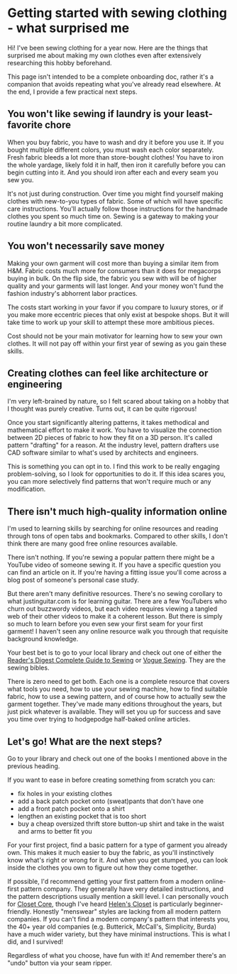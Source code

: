 
# Getting started with sewing clothing - what surprised me

Hi! I've been sewing clothing for a year now.
Here are the things that surprised me about making my own clothes
even after extensively researching this hobby beforehand.

This page isn't intended to be a complete onboarding doc,
rather it's a companion that avoids repeating what you've already read elsewhere.
At the end, I provide a few practical next steps.

## You won't like sewing if laundry is your least-favorite chore

When you buy fabric, you have to wash and dry it before you use it.
If you bought multiple different colors, you must wash each color separately.
Fresh fabric bleeds a lot more than store-bought clothes!
You have to iron the whole yardage, likely fold it in half, then iron it carefully before you can begin cutting into it.
And you should iron after each and every seam you sew you.

It's not just during construction.
Over time you might find yourself making clothes with new-to-you types of fabric.
Some of which will have specific care instructions.
You'll actually follow those instructions for the handmade clothes you spent so much time on.
Sewing is a gateway to making your routine laundry a bit more complicated.

## You won't necessarily save money

Making your own garment will cost more than buying a similar item from H&M.
Fabric costs much more for consumers than it does for megacorps buying in bulk.
On the flip side, the fabric you sew with will be of higher quality and your garments will last longer.
And your money won't fund the fashion industry's abhorrent labor practices.

The costs start working in your favor if you compare to luxury stores, or if you make more eccentric pieces that only exist at bespoke shops.
But it will take time to work up your skill to attempt these more ambitious pieces.

Cost should not be your main motivator for learning how to sew your own clothes.
It will not pay off within your first year of sewing as you gain these skills.

## Creating clothes can feel like architecture or engineering

I'm very left-brained by nature, so I felt scared about taking on a hobby that I thought was purely creative.
Turns out, it can be quite rigorous!

Once you start significantly altering patterns, it takes methodical and mathematical effort to make it work.
You have to visualize the connection between 2D pieces of fabric to how they fit on a 3D person.
It's called pattern "drafting" for a reason.
At the industry level, pattern drafters use CAD software similar to what's used by architects and engineers.

This is something you can opt in to.
I find this work to be really engaging problem-solving, so I look for opportunities to do it.
If this idea scares you, you can more selectively find patterns that won't require much or any modification.

## There isn't much high-quality information online

I'm used to learning skills by searching for online resources and reading through tons of open tabs and bookmarks.
Compared to other skills, I don't think there are many good free online resources available.

There isn't nothing.
If you're sewing a popular pattern there might be a YouTube video of someone sewing it.
If you have a specific question you can find an article on it.
If you're having a fitting issue you'll come across a blog post of someone's personal case study.

But there aren't many definitive resources.
There's no sewing corollary to what justinguitar.com is for learning guitar.
There are a few YouTubers who churn out buzzwordy videos, but each video requires viewing a tangled web of their other videos to make it a coherent lesson.
But there is simply so much to learn before you even sew your first seam for your first garment!
I haven't seen any online resource walk you through that requisite background knowledge.

Your best bet is to go to your local library and check out one of either the
[Reader's Digest Complete Guide to Sewing](https://www.goodreads.com/en/book/show/34226.Complete_Guide_to_Sewing) or
[Vogue Sewing](https://www.goodreads.com/book/show/791783.Vogue_Sewing).
They are the sewing bibles.

There is zero need to get both.
Each one is a complete resource that covers what tools you need, how to use your sewing machine, how to find suitable fabric, how to use a sewing pattern, and of course how to actually sew the garment together.
They've made many editions throughout the years, but just pick whatever is available.
They will set you up for success and save you time over trying to hodgepodge half-baked online articles.

## Let's go! What are the next steps?

Go to your library and check out one of the books I mentioned above in the previous heading.

If you want to ease in before creating something from scratch you can:

- fix holes in your existing clothes
- add a back patch pocket onto (sweat)pants that don't have one
- add a front patch pocket onto a shirt
- lengthen an existing pocket that is too short
- buy a cheap oversized thrift store button-up shirt and take in the waist and arms to better fit you

For your first project, find a basic pattern for a type of garment you already own.
This makes it much easier to buy the fabric, as you'll instinctively know what's right or wrong for it.
And when you get stumped, you can look inside the clothes you own to figure out how they come together.

If possible, I'd recommend getting your first pattern from a modern online-first pattern company.
They generally have very detailed instructions, and the pattern descriptions usually mention a skill level.
I can personally vouch for [Closet Core](https://closetcorepatterns.com/collections/sewing-patterns-all),
though I've heard [Helen's Closet](https://helensclosetpatterns.com/shop/) is particularly beginner-friendly.
Honestly "menswear" styles are lacking from all modern pattern companies.
If you can't find a modern company's pattern that interests you,
the 40+ year old companies (e.g. Butterick, McCall's, Simplicity, Burda)
have a much wider variety, but they have minimal instructions.
This is what I did, and I survived!

Regardless of what you choose, have fun with it!
And remember there's an "undo" button via your seam ripper.

